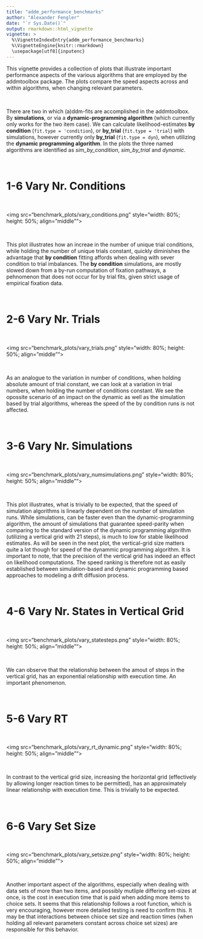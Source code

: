```yaml
---
title: "addm_performance_benchmarks"
author: "Alexander Fengler"
date: "`r Sys.Date()`"
output: rmarkdown::html_vignette
vignette: >
  %\VignetteIndexEntry{addm_performance_benchmarks}
  %\VignetteEngine{knitr::rmarkdown}
  \usepackage[utf8]{inputenc}
---
```


This vignette provides a collection of plots that illustrate important performance aspects of the various algorithms that are employed by the addmtoolbox package.
The plots compare the speed aspects across and within algorithms, when changing relevant parameters. 

<br>

There are two in which (a)ddm-fits are accomplished in the addmtoolbox. By **simulations**, or via a **dynamic-programming algorithm** (which currently only works for the two item case). We can calculate likelihood-estimates **by condition** (`fit.type = 'condition`), or **by_trial** (`fit.type = 'trial`) with simulations, however currently only **by_trial** (`fit.type = dyn`), when utilizing the **dynamic programming algorithm**. In the plots the three named algorithms are identified as *sim_by_condition*, *sim_by_trial* and *dynamic*.

<br>

# 1-6 Vary Nr. Conditions

<br>

<img src="benchmark_plots/vary_conditions.png" style="width: 80%; height: 50%; align="middle""> </img>

<br>

This plot illustrates how an increae in the number of unique trial conditions, while holding the number of unique trials constant, quickly diminishes the advantage that **by condition** fitting affords when dealing with sever condition to trial imbalances. The **by condition** simulations, are mostly slowed down from a by-run computation of fixation pathways, a pehnomenon that does not occur for by trial fits, given strict usage of empirical fixation data. 

<br>

# 2-6 Vary Nr. Trials

<br>

<img src="benchmark_plots/vary_trials.png" style="width: 80%; height: 50%; align="middle""> </img>

<br>


As an analogue to the variation in number of conditions, when holding absolute amount of trial constant, we can look at a variation in trial numbers, when holding the number of conditions constant. We see the opossite scenario of an impact on the dynamic as well as the simulation based by trial algorithms, whereas the speed of the by condition runs is not affected.

<br>

# 3-6 Vary Nr. Simulations

<br>

<img src="benchmark_plots/vary_numsimulations.png" style="width: 80%; height: 50%; align="middle""> </img>

<br>

This plot illustrates, what is trivially to be expected, that the speed of simulation algorithms is linearly dependent on the number of simulation runs. While simulations, can be faster even than the dynamic-programming algorithm, the amount of simulations that guarantee speed-parity when comparing to the standard version of the dynamic programming algorithm (utilizing a vertical grid with 21 steps), is much to low for stable likelihood estimates. As will be seen in the next plot, the vertical-grid size matters quite a lot though for speed of the dynammic programming algorithm. It is important to note, that the precision of the vertical grid has indeed an effect on likelihood computations. The speed ranking is therefore not as easily established between simulation-based and dynamic programming based approaches to modeling a drift diffusion process.

<br>

# 4-6 Vary Nr. States in Vertical Grid

<br>

<img src="benchmark_plots/vary_statesteps.png" style="width: 80%; height: 50%; align="middle""> </img>

<br>

We can observe that the relationship between the amout of steps in the vertical grid, has an exponential relationship with execution time. An important phenomenon.

<br>

# 5-6 Vary RT 

<br>

<img src="benchmark_plots/vary_rt_dynamic.png" style="width: 80%; height: 50%; align="middle""> </img>

<br>

In contrast to the vertical grid size, increasing the horizontal grid (effectively by allowing longer reaction times to be permitted), has an approximately linear relationship with execution time. This is trivially to be expected.

<br>

# 6-6 Vary Set Size

<br>

<img src="benchmark_plots/vary_setsize.png" style="width: 80%; height: 50%; align="middle""> </img>

<br>

Another important aspect of the algorithms, especially when dealing with data sets of more than two items, and possibly mutliple differing set-sizes at once, is the cost in execution time that is paid when adding more items to choice sets. It seems that this relationship follows a root function, which is very encouraging, however more detailed testing is need to confirm this. It may be that interactions between chioce set size and reaction times (when holding all relevant parameters constant across choice set sizes) are responsible for this behavior.
 
<br>


